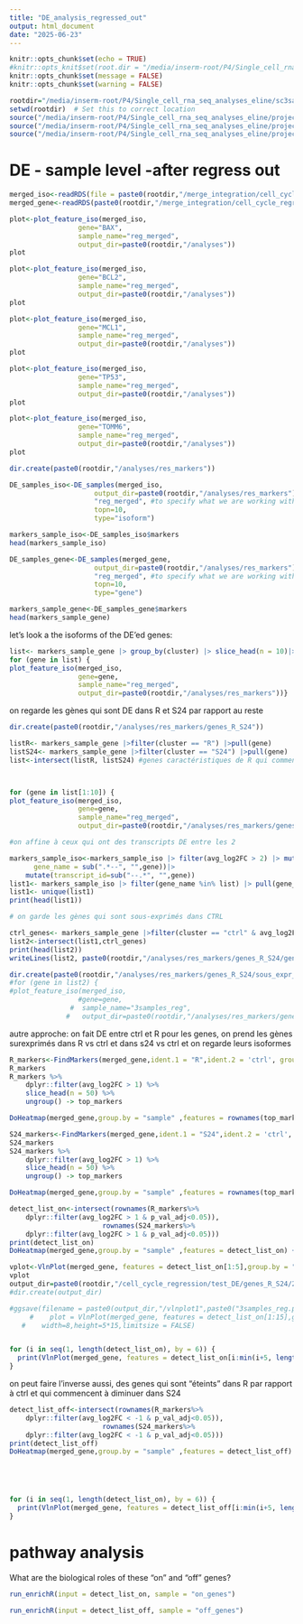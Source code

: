 ```yaml
---
title: "DE_analysis_regressed_out"
output: html_document
date: "2025-06-23"
---
```


```r
knitr::opts_chunk$set(echo = TRUE)
#knitr::opts_knit$set(root.dir = "/media/inserm-root/P4/Single_cell_rna_seq_analyses_eline/sc3samples_whitelist")
knitr::opts_chunk$set(message = FALSE)
knitr::opts_chunk$set(warning = FALSE)
```


```r
rootdir="/media/inserm-root/P4/Single_cell_rna_seq_analyses_eline/sc3samples_whitelist"
setwd(rootdir)  # Set this to correct location
source("/media/inserm-root/P4/Single_cell_rna_seq_analyses_eline/project/R/seurat_processing.R")
source("/media/inserm-root/P4/Single_cell_rna_seq_analyses_eline/project/R/DE-analysis.R")
source("/media/inserm-root/P4/Single_cell_rna_seq_analyses_eline/project/R/visualisation_tools_and_pathway_analysis.R")

```

# DE - sample level -after regress out
```r
merged_iso<-readRDS(file = paste0(rootdir,"/merge_integration/cell_cycle_regression/regressed_obj_isoform.rds"))
merged_gene<-readRDS(paste0(rootdir,"/merge_integration/cell_cycle_regression/regressed_obj_gene.rds"))

```

```r
plot<-plot_feature_iso(merged_iso,
                 gene="BAX",
                 sample_name="reg_merged",
                 output_dir=paste0(rootdir,"/analyses"))
plot
```

```r
plot<-plot_feature_iso(merged_iso,
                 gene="BCL2",
                 sample_name="reg_merged",
                 output_dir=paste0(rootdir,"/analyses"))
plot
```

```r
plot<-plot_feature_iso(merged_iso,
                 gene="MCL1",
                 sample_name="reg_merged",
                 output_dir=paste0(rootdir,"/analyses"))
plot
```

```r
plot<-plot_feature_iso(merged_iso,
                 gene="TP53",
                 sample_name="reg_merged",
                 output_dir=paste0(rootdir,"/analyses"))
plot

```


```r
plot<-plot_feature_iso(merged_iso,
                 gene="TOMM6",
                 sample_name="reg_merged",
                 output_dir=paste0(rootdir,"/analyses"))
plot

```

```r
dir.create(paste0(rootdir,"/analyses/res_markers"))
```


```r
DE_samples_iso<-DE_samples(merged_iso,
                     output_dir=paste0(rootdir,"/analyses/res_markers"),
                     "reg_merged", #to specify what we are working with in the output file name 
                     topn=10,
                     type="isoform")

markers_sample_iso<-DE_samples_iso$markers
head(markers_sample_iso)
```


```r

DE_samples_gene<-DE_samples(merged_gene,
                     output_dir=paste0(rootdir,"/analyses/res_markers"),
                     "reg_merged", #to specify what we are working with in the output file name 
                     topn=10,
                     type="gene")

markers_sample_gene<-DE_samples_gene$markers
head(markers_sample_gene)
```

let's look a the isoforms of the DE'ed genes:
```r
list<- markers_sample_gene |> group_by(cluster) |> slice_head(n = 10)|>pull(gene)
for (gene in list) {
plot_feature_iso(merged_iso,
                 gene=gene,
                 sample_name="reg_merged",
                 output_dir=paste0(rootdir,"/analyses/res_markers"))}      
```



on regarde les gènes qui sont DE dans R et S24 par rapport au reste
```r
dir.create(paste0(rootdir,"/analyses/res_markers/genes_R_S24"))
```

```r
listR<- markers_sample_gene |>filter(cluster == "R") |>pull(gene)
listS24<- markers_sample_gene |>filter(cluster == "S24") |>pull(gene)
list<-intersect(listR, listS24) #genes caractéristiques de R qui commencent à apparaitre dans S24 et pas dans ctrl? 



for (gene in list[1:10]) {
plot_feature_iso(merged_iso,
                 gene=gene,
                 sample_name="reg_merged",
                 output_dir=paste0(rootdir,"/analyses/res_markers/genes_R_S24"))} 

#on affine à ceux qui ont des transcripts DE entre les 2

markers_sample_iso<-markers_sample_iso |> filter(avg_log2FC > 2) |> mutate(
      gene_name = sub(".*--", "",gene))|> 
    mutate(transcript_id=sub("--.*", "",gene))
list1<- markers_sample_iso |> filter(gene_name %in% list) |> pull(gene_name)
list1<- unique(list1)
print(head(list1))

# on garde les gènes qui sont sous-exprimés dans CTRL

ctrl_genes<- markers_sample_gene |>filter(cluster == "ctrl" & avg_log2FC < -2)|>pull(gene)
list2<-intersect(list1,ctrl_genes)
print(head(list2))
writeLines(list2, paste0(rootdir,"/analyses/res_markers/genes_R_S24/gene_list.txt"))

dir.create(paste0(rootdir,"/analyses/res_markers/genes_R_S24/sous_expr_ctrl"))
#for (gene in list2) {
#plot_feature_iso(merged_iso,
                 #gene=gene,
               #  sample_name="3samples_reg",
              #   output_dir=paste0(rootdir,"/analyses/res_markers/genes_R_S24/sous_expr_ctrl"))} 
```

autre approche: on fait DE entre ctrl et R pour les genes, on  prend les gènes surexprimés dans R vs ctrl et dans s24 vs ctrl et on regarde leurs isoformes


```r

R_markers<-FindMarkers(merged_gene,ident.1 = "R",ident.2 = 'ctrl', group.by = "sample")
R_markers
R_markers %>%
    dplyr::filter(avg_log2FC > 1) %>%
    slice_head(n = 50) %>%
    ungroup() -> top_markers

DoHeatmap(merged_gene,group.by = "sample" ,features = rownames(top_markers)) + labs(title = "Top markers for R vs ctrl at gene level")

S24_markers<-FindMarkers(merged_gene,ident.1 = "S24",ident.2 = 'ctrl', group.by = "sample")
S24_markers
S24_markers %>%
    dplyr::filter(avg_log2FC > 1) %>%
    slice_head(n = 50) %>%
    ungroup() -> top_markers

DoHeatmap(merged_gene,group.by = "sample" ,features = rownames(top_markers)) + labs(title = "Top markers for S24 vs ctrl at gene level")

detect_list_on<-intersect(rownames(R_markers%>%
    dplyr::filter(avg_log2FC > 1 & p_val_adj<0.05)),
                       rownames(S24_markers%>%
    dplyr::filter(avg_log2FC > 1 & p_val_adj<0.05)))
print(detect_list_on)
DoHeatmap(merged_gene,group.by = "sample" ,features = detect_list_on) + labs(title = "Top markers in R and S24 at gene level")

vplot<-VlnPlot(merged_gene, features = detect_list_on[1:5],group.by = "sample")
vplot
output_dir=paste0(rootdir,"/cell_cycle_regression/test_DE/genes_R_S24/2emethode")
#dir.create(output_dir)

#ggsave(filename = paste0(output_dir,"/vlnplot1",paste0("3samples_reg.png")), 
     #    plot = VlnPlot(merged_gene, features = detect_list_on[1:15],group.by = "sample"),
   #    width=8,height=5*15,limitsize = FALSE)


for (i in seq(1, length(detect_list_on), by = 6)) {
  print(VlnPlot(merged_gene, features = detect_list_on[i:min(i+5, length(detect_list_on))], group.by = "sample"))
}

```
on peut faire l'inverse aussi, des genes qui sont "éteints " dans R par rapport à ctrl et qui commencent à diminuer dans S24


```r
detect_list_off<-intersect(rownames(R_markers%>%
    dplyr::filter(avg_log2FC < -1 & p_val_adj<0.05)),
                       rownames(S24_markers%>%
    dplyr::filter(avg_log2FC < -1 & p_val_adj<0.05)))
print(detect_list_off)
DoHeatmap(merged_gene,group.by = "sample" ,features = detect_list_off) + labs(title = "Top markers turned off R and S24 at gene level")





for (i in seq(1, length(detect_list_on), by = 6)) {
  print(VlnPlot(merged_gene, features = detect_list_off[i:min(i+5, length(detect_list_off))], group.by = "sample"))
}

```




# pathway analysis

What are the biological roles of these "on" and "off" genes?

```r
run_enrichR(input = detect_list_on, sample = "on_genes")

```

```r
run_enrichR(input = detect_list_off, sample = "off_genes")
```

